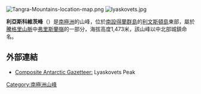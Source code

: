 {{no footnotes|time=2013-10-29T04:05:09+00:00}}
{{coord|62|39|48.5|S|60|08|34.7|W|type:mountain_region:AQ|display=title}}
[[Image:Tangra-Mountains-location-map.png|thumb]]
[[Image:lyaskovets.jpg|thumb]]

'''利亞斯科維茨峰'''（{{lang-en|Lyaskovets Peak}}）是[[南極洲|南極洲]]的山峰，位於[[南設得蘭群島|南設得蘭群島]]的[[利文斯頓島|利文斯頓島]]東部，屬於[[騰格里山脈|騰格里山脈]]中[[弗里斯蘭嶺|弗里斯蘭嶺]]的一部分，海拔高度1,473米，該山峰以中北部城鎮命名。

==外部連結==
* [http://data.aad.gov.au/aadc/gaz/scar/display_name.cfm?gaz_id=105023 Composite Antarctic Gazetteer:]{{Wayback|url=http://data.aad.gov.au/aadc/gaz/scar/display_name.cfm?gaz_id=105023 |date=20120324143955 }} Lyaskovets Peak

{{Antarctica-geo-stub}}
[[Category:南極洲山峰|Category:南極洲山峰]]